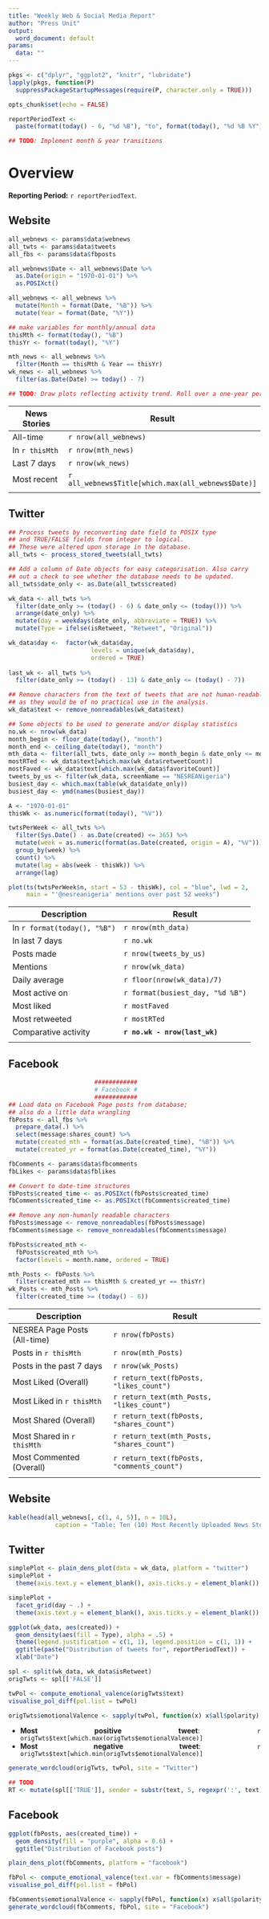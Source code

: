 ```yaml
---
title: "Weekly Web & Social Media Report"
author: "Press Unit"
output:
  word_document: default
params:
  data: ""
---
```


<style>
  body {
    text-align: justify
  }
</style>                                                                  

```r
pkgs <- c("dplyr", "ggplot2", "knitr", "lubridate")
lapply(pkgs, function(P) 
  suppressPackageStartupMessages(require(P, character.only = TRUE)))

opts_chunk$set(echo = FALSE)
```

```r
reportPeriodText <- 
  paste(format(today() - 6, "%d %B"), "to", format(today(), "%d %B %Y"))

## TODO: Implement month & year transitions
```

# Overview
**Reporting Period:** `r reportPeriodText`.

## Website

```r
all_webnews <- params$data$webnews
all_twts <- params$data$tweets
all_fbs <- params$data$fbposts
```

```r
all_webnews$Date <- all_webnews$Date %>%
  as.Date(origin = "1970-01-01") %>%
  as.POSIXct()

all_webnews <- all_webnews %>%
  mutate(Month = format(Date, "%B")) %>%
  mutate(Year = format(Date, "%Y"))

## make variables for monthly/annual data
thisMth <- format(today(), "%B")
thisYr <- format(today(), "%Y")

mth_news <- all_webnews %>%
  filter(Month == thisMth & Year == thisYr)
wk_news <- all_webnews %>%
  filter(as.Date(Date) >= today() - 7)

## TODO: Draw plots reflecting activity trend. Roll over a one-year period.
```

| **News Stories** |    **Result**                                |
|------------------|----------------------------------------------|
| All-time         | `r nrow(all_webnews)`                           |
| In `r thisMth`   | `r nrow(mth_news)`                           |
| Last 7 days      | `r nrow(wk_news)`                            |
| Most recent      | `r all_webnews$Title[which.max(all_webnews$Date)]` |
|                  |                                              |


## Twitter
```r
## Process tweets by reconverting date field to POSIX type 
## and TRUE/FALSE fields from integer to logical.
## These were altered upon storage in the database.
all_twts <- process_stored_tweets(all_twts)

## Add a column of Date objects for easy categorisation. Also carry 
## out a check to see whether the database needs to be updated.
all_twts$date_only <- as.Date(all_twts$created)

wk_data <- all_twts %>%
  filter(date_only >= (today() - 6) & date_only <= (today())) %>%
  arrange(date_only) %>%
  mutate(day = weekdays(date_only, abbreviate = TRUE)) %>%
  mutate(Type = ifelse(isRetweet, "Retweet", "Original"))

wk_data$day <-  factor(wk_data$day,
                       levels = unique(wk_data$day),
                       ordered = TRUE)
  
last_wk <- all_twts %>%
  filter(date_only >= (today() - 13) & date_only <= (today() - 7))

## Remove characters from the text of tweets that are not human-readable, 
## as they would be of no practical use in the analysis.
wk_data$text <- remove_nonreadables(wk_data$text)

## Some objects to be used to generate and/or display statistics
no.wk <- nrow(wk_data)
month_begin <- floor_date(today(), "month")
month_end <- ceiling_date(today(), "month")
mth_data <- filter(all_twts, date_only >= month_begin & date_only <= month_end)
mostRTed <- wk_data$text[which.max(wk_data$retweetCount)]
mostFaved <- wk_data$text[which.max(wk_data$favoriteCount)]
tweets_by_us <- filter(wk_data, screenName == "NESREANigeria")
busiest_day <- which.max(table(wk_data$date_only))
busiest_day <- ymd(names(busiest_day))
```

```r
A <- "1970-01-01"
thisWk <- as.numeric(format(today(), "%V"))

twtsPerWeek <- all_twts %>% 
  filter(Sys.Date() - as.Date(created) <= 365) %>% 
  mutate(week = as.numeric(format(as.Date(created, origin = A), "%V"))) %>% 
  group_by(week) %>% 
  count() %>% 
  mutate(lag = abs(week - thisWk)) %>% 
  arrange(lag)

plot(ts(twtsPerWeek$n, start = 53 - thisWk), col = "blue", lwd = 2, 
     main = "'@nesreanigeria' mentions over past 52 weeks")
```

|     **Description**          |    **Result**                    |
|------------------------------|----------------------------------|
| In `r format(today(), "%B")` | `r nrow(mth_data)`               |
| In last 7 days               | `r no.wk`                        |
| Posts made                   | `r nrow(tweets_by_us)`           |
| Mentions                     | `r nrow(wk_data)`                |
| Daily average                | `r floor(nrow(wk_data)/7)`       |
| Most active on               | `r format(busiest_day, "%d %B")` |
| Most liked                   | `r mostFaved`                    |
| Most retweeted               | `r mostRTed`                     |
| Comparative activity         | **`r no.wk - nrow(last_wk)`**    |
|                              |                                  |

<!-- TODO: Add No. of followers (overall) & new followers (in last 7 days) -->

## Facebook
```r
                        ############
                        # Facebook #
                        ############
## Load data on Facebook Page posts from database;
## also do a little data wrangling
fbPosts <- all_fbs %>%
  prepare_data(.) %>%
  select(message:shares_count) %>%
  mutate(created_mth = format(as.Date(created_time), "%B")) %>%
  mutate(created_yr = format(as.Date(created_time), "%Y"))

fbComments <- params$data$fbcomments
fbLikes <- params$data$fblikes

## Convert to date-time structures
fbPosts$created_time <- as.POSIXct(fbPosts$created_time)
fbComments$created_time <- as.POSIXct(fbComments$created_time)

## Remove any non-humanly readable characters
fbPosts$message <- remove_nonreadables(fbPosts$message)
fbComments$message <- remove_nonreadables(fbComments$message)

fbPosts$created_mth <-
  fbPosts$created_mth %>%
  factor(levels = month.name, ordered = TRUE)

mth_Posts <- fbPosts %>%
  filter(created_mth == thisMth & created_yr == thisYr)
wk_Posts <- mth_Posts %>%
  filter(created_time >= (today() - 6))
```

|     **Description**        |    **Result**                            |
|----------------------------|------------------------------------------|
|NESREA Page Posts (All-time)|`r nrow(fbPosts)`                         |
|Posts in `r thisMth`        |`r nrow(mth_Posts)`                       |
|Posts in the past 7 days    |`r nrow(wk_Posts)`                        |
|Most Liked  (Overall)       |`r return_text(fbPosts, "likes_count")`   |
|Most Liked in `r thisMth`   |`r return_text(mth_Posts, "likes_count")` |
|Most Shared (Overall)       |`r return_text(fbPosts, "shares_count")`  |
|Most Shared in `r thisMth`  |`r return_text(mth_Posts, "shares_count")`|
|Most Commented  (Overall)   |`r return_text(fbPosts, "comments_count")`|
|                            |                                          |

## Website 

```r
kable(head(all_webnews[, c(1, 4, 5)], n = 10L),
             caption = "Table: Ten (10) Most Recently Uploaded News Stories")
```

## Twitter

```r
simplePlot <- plain_dens_plot(data = wk_data, platform = "twitter")
simplePlot +
  theme(axis.text.y = element_blank(), axis.ticks.y = element_blank())
```

```r
simplePlot +
  facet_grid(day ~ .) +
  theme(axis.text.y = element_blank(), axis.ticks.y = element_blank())
```

```r
ggplot(wk_data, aes(created)) +
  geom_density(aes(fill = Type), alpha = .5) +
  theme(legend.justification = c(1, 1), legend.position = c(1, 1)) +
  ggtitle(paste("Distribution of tweets for", reportPeriodText)) +
  xlab("Date")
```

```r
spl <- split(wk_data, wk_data$isRetweet)
origTwts <- spl[['FALSE']]

twPol <- compute_emotional_valence(origTwts$text)
visualise_pol_diff(pol.list = twPol)
```

```r
origTwts$emotionalValence <- sapply(twPol, function(x) x$all$polarity)
```


* __Most positive tweet__: `r origTwts$text[which.max(origTwts$emotionalValence)]`
* __Most negative tweet__: `r origTwts$text[which.min(origTwts$emotionalValence)]`  

 
```r
generate_wordcloud(origTwts, twPol, site = "Twitter")
```

```r
## TODO
RT <- mutate(spl[['TRUE']], sender = substr(text, 5, regexpr(':', text) - 1))
```


## Facebook

```r
ggplot(fbPosts, aes(created_time)) +
  geom_density(fill = "purple", alpha = 0.6) +
  ggtitle("Distribution of Facebook posts")
```


```r
plain_dens_plot(fbComments, platform = "facebook")
```
 
```r
fbPol <- compute_emotional_valence(text.var = fbComments$message)
visualise_pol_diff(pol.list = fbPol)
```
  
```r
fbComments$emotionalValence <- sapply(fbPol, function(x) x$all$polarity)
generate_wordcloud(fbComments, fbPol, site = "Facebook")
```
